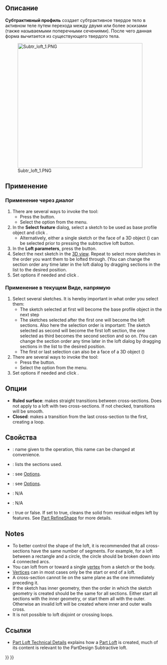 <languages/>
{{Docnav/ru
|[[PartDesign_Groove/ru|Проточка]]
|[[PartDesign_SubtractivePipe/ru|Субтрактивный профиль по траектории]]
|[[PartDesign_Workbench/ru|Верстак PartDesign]]
|IconL=PartDesign_Groove.svg
|IconR=PartDesign_SubtractivePipe.svg
|IconC=Workbench_PartDesign.svg
}}

{{GuiCommand/ru
|Name/ru=Субтрактивный профиль
|Name=PartDesign_SubtractiveLoft
|MenuLocation=Part Design → Create a substractive feature → Субтрактивный профиль
|Workbenches=[[PartDesign_Workbench/ru|PartDesign]]
|Version=0.17
|SeeAlso=[[PartDesign_AdditiveLoft/ru|Аддитивный профиль]], [[PartDesign_SubtractivePipe/ru|Субтрактивный профиль по траектории]]
}}

<span id="Description"></span>
==Описание==

'''Субтрактивный профиль''' создает субтрактивное твердое тело в активном теле путем перехода между двумя или более эскизами (также называемыми поперечными сечениями). После чего данная форма вычитается из существующего твердого тела.

[[File:Subtr_loft_1.PNG|400px]]

<span id="Usage"></span>
==Применение==

<span id="Dialog-based_workflow"></span>
=== Применение через диалог ===

# There are several ways to invoke the tool:
#* Press the {{Button|[[File:PartDesign_SubtractiveLoft.svg|24px]] [[PartDesign_SubtractiveLoft|Subtractive loft]]}} button.
#* Select the {{MenuCommand|Part Design → Create a subtractive feature → [[Image:PartDesign_SubtractiveLoft.svg|16px]] Subtractive loft}} option from the menu.
# In the '''Select feature''' dialog, select a sketch to be used as base profile object and click {{Button|OK}}.
#* Alternatively, either a single sketch or the face of a 3D object ({{Version|0.20}}) can be selected prior to pressing the subtractive loft button.
# In the '''Loft parameters''', press the {{Button|Add Section}} button.
# Select the next sketch in the [[3D_view|3D view]]. Repeat to select more sketches in the order you want them to be lofted through. (You can change the section order any time later in the loft dialog by dragging sections in the list to the desired position.
# Set options if needed and click {{Button|OK}}.

<span id="Selection-based_workflow"></span>
=== Применение в текущем Виде, напрямую ===

# Select several sketches. It is hereby important in what order you select them:
#* The sketch selected at first will become the base profile object in the next step
#* The sketches selected after the first one will become the loft sections. Also here the selection order is important: The sketch selected as second will become the first loft section, the one selected as third becomes the second section and so on. (You can change the section order any time later in the loft dialog by dragging sections in the list to the desired position.
#* The first or last selection can also be a face of a 3D object ({{Version|0.20}})
# There are several ways to invoke the tool:
#* Press the {{Button|[[File:PartDesign_SubtractiveLoft.svg|24px]] [[PartDesign_SubtractiveLoft|Subtractive loft]]}} button.
#* Select the {{MenuCommand|Part Design → Create a subtractive feature → [[Image:PartDesign_SubtractiveLoft.svg|16px]] Subtractive loft}} option from the menu.
# Set options if needed and click {{Button|OK}}.

<span id="Options"></span>
==Опции==

* '''Ruled surface''': makes straight transitions between cross-sections. Does not apply to a loft with two cross-sections. If not checked, transitions will be smooth.
* '''Closed''': makes a transition from the last cross-section to the first, creating a loop. {{Version|0.21}}

<span id="Properties"></span>
==Свойства==

* {{PropertyData|Label}}: name given to the operation, this name can be changed at convenience.
* {{PropertyData|Sections}}: lists the sections used.
* {{PropertyData|Ruled}}: see [[#Options|Options]].
* {{PropertyData|Closed}}: see [[#Options|Options]].
* {{PropertyData|Midplane}}: N/A
* {{PropertyData|Reversed}}: N/A
* {{PropertyData|Refine}}: true or false. If set to true, cleans the solid from residual edges left by features. See [[Part_RefineShape|Part RefineShape]] for more details.

==Notes==

* To better control the shape of the loft, it is recommended that all cross-sections have the same number of segments. For example, for a loft between a rectangle and a circle, the circle should be broken down into 4 connected arcs.
* You can loft from or toward a single [[Glossary#V|vertex]] from a sketch or the body. {{Version|0.20}}
* [[Glossary#V|Vertices]] can in most cases only be the start or end of a loft.
* A cross-section cannot lie on the same plane as the one immediately preceding it.
* If the sketch has inner geometry, then the order in which the sketch geometry is created should be the same for all sections. Either start all sections with the inner geometry, or start them all with the outer. Otherwise an invalid loft will be created where inner and outer walls cross.
* It is not possible to loft disjoint or crossing loops.

<span id="Links"></span>
==Ссылки==

* [[Part Loft_Technical_Details|Part Loft Technical Details]] explains how a [[Part_Loft|Part Loft]] is created, much of its content is relevant to the PartDesign Subtractive loft.


{{Docnav/ru
|[[PartDesign_Groove/ru|Проточка]]
|[[PartDesign_SubtractivePipe/ru|Субтрактивный трубный профиль]]
|[[PartDesign_Workbench/ru|Верстак "PartDesign"]]
|IconL=PartDesign_Groove.svg
|IconR=PartDesign_SubtractivePipe.svg
|IconC=Workbench_PartDesign.svg
}}

{{PartDesign Tools navi{{#translation:}}}}
{{Userdocnavi{{#translation:}}}}